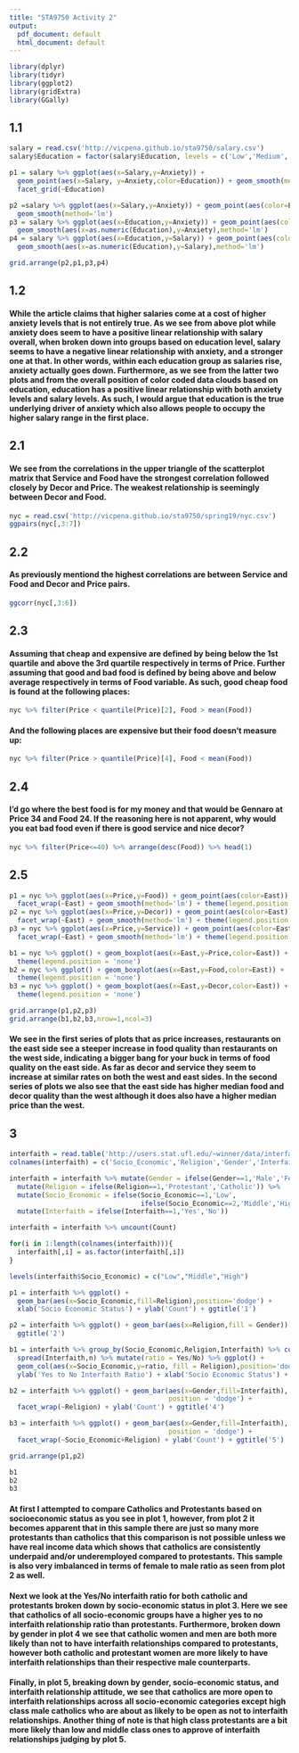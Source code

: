 ```yaml
---
title: "STA9750 Activity 2"
output:
  pdf_document: default
  html_document: default
---
```


```r

library(dplyr)
library(tidyr)
library(ggplot2)
library(gridExtra)
library(GGally)

```

## 1.1
```r
salary = read.csv('http://vicpena.github.io/sta9750/salary.csv')
salary$Education = factor(salary$Education, levels = c('Low','Medium','High'))

p1 = salary %>% ggplot(aes(x=Salary,y=Anxiety)) + 
  geom_point(aes(x=Salary, y=Anxiety,color=Education)) + geom_smooth(method='lm') +
  facet_grid(~Education)

p2 =salary %>% ggplot(aes(x=Salary,y=Anxiety)) + geom_point(aes(color=Education)) + 
  geom_smooth(method='lm')
p3 = salary %>% ggplot(aes(x=Education,y=Anxiety)) + geom_point(aes(color=Salary)) + 
  geom_smooth(aes(x=as.numeric(Education),y=Anxiety),method='lm')
p4 = salary %>% ggplot(aes(x=Education,y=Salary)) + geom_point(aes(color=Anxiety)) + 
  geom_smooth(aes(x=as.numeric(Education),y=Salary),method='lm')

grid.arrange(p2,p1,p3,p4)

```

## 1.2
#### While the article claims that higher salaries come at a cost of higher anxiety levels that is not entirely true. As we see from above plot while anxiety does seem to have a positive linear relationship with salary overall, when broken down into groups based on education level, salary seems to have a negative linear relationship with anxiety, and a stronger one at that. In other words, within each education group as salaries rise, anxiety actually goes down. Furthermore, as we see from the latter two plots and from the overall position of color coded data clouds based on education, education has a positive linear relationship with both anxiety levels and salary levels. As such, I would argue that education is the true underlying driver of anxiety which also allows people to occupy the higher salary range in the first place.


## 2.1 
#### We see from the correlations in the upper triangle of the scatterplot matrix that Service and Food have the strongest correlation followed closely by Decor and Price. The weakest relationship is seemingly between Decor and Food.

```r
nyc = read.csv('http://vicpena.github.io/sta9750/spring19/nyc.csv')
ggpairs(nyc[,3:7])
```

## 2.2
#### As previously mentiond the highest correlations are between Service and Food and Decor and Price pairs.

```r
ggcorr(nyc[,3:6])
```

## 2.3
#### Assuming that cheap and expensive are defined by being below the 1st quartile and above the 3rd quartile respectively in terms of Price. Further assuming that good and bad food is defined by being above and below average respectively in terms of Food variable. As such, good cheap food is found at the following places:

```r
nyc %>% filter(Price < quantile(Price)[2], Food > mean(Food)) 
```

#### And the following places are expensive but their food doesn't measure up:

```r
nyc %>% filter(Price > quantile(Price)[4], Food < mean(Food))
```

## 2.4
#### I'd go where the best food is for my money and that would be Gennaro at Price 34 and Food 24. If the reasoning here is not apparent, why would you eat bad food even if there is good service and nice decor?

```r
nyc %>% filter(Price<=40) %>% arrange(desc(Food)) %>% head(1)
```

## 2.5

```r

p1 = nyc %>% ggplot(aes(x=Price,y=Food)) + geom_point(aes(color=East)) + 
  facet_wrap(~East) + geom_smooth(method='lm') + theme(legend.position = 'none')
p2 = nyc %>% ggplot(aes(x=Price,y=Decor)) + geom_point(aes(color=East)) + 
  facet_wrap(~East) + geom_smooth(method='lm') + theme(legend.position = 'none')
p3 = nyc %>% ggplot(aes(x=Price,y=Service)) + geom_point(aes(color=East)) + 
  facet_wrap(~East) + geom_smooth(method='lm') + theme(legend.position = 'none')

b1 = nyc %>% ggplot() + geom_boxplot(aes(x=East,y=Price,color=East)) + 
  theme(legend.position = 'none')
b2 = nyc %>% ggplot() + geom_boxplot(aes(x=East,y=Food,color=East)) + 
  theme(legend.position = 'none')
b3 = nyc %>% ggplot() + geom_boxplot(aes(x=East,y=Decor,color=East)) + 
  theme(legend.position = 'none')

grid.arrange(p1,p2,p3)
grid.arrange(b1,b2,b3,nrow=1,ncol=3)

```

#### We see in the first series of plots that as price increases, restaurants on the east side see a steeper increase in food quality than restaurants on the west side, indicating a bigger bang for your buck in terms of food quality on the east side. As far as decor and service they seem to increase at similar rates on both the west and east sides. In the second series of plots we also see that the east side has higher median food and decor quality than the west although it does also have a higher median price than the west.

## 3

```r

interfaith = read.table('http://users.stat.ufl.edu/~winner/data/interfaith.dat')
colnames(interfaith) = c('Socio_Economic','Religion','Gender','Interfaith','Count')

interfaith = interfaith %>% mutate(Gender = ifelse(Gender==1,'Male','Female')) %>% 
  mutate(Religion = ifelse(Religion==1,'Protestant','Catholic')) %>% 
  mutate(Socio_Economic = ifelse(Socio_Economic==1,'Low',
                                 ifelse(Socio_Economic==2,'Middle','High'))) %>% 
  mutate(Interfaith = ifelse(Interfaith==1,'Yes','No'))

interfaith = interfaith %>% uncount(Count)

for(i in 1:length(colnames(interfaith))){
  interfaith[,i] = as.factor(interfaith[,i])
}

levels(interfaith$Socio_Economic) = c("Low","Middle","High")

p1 = interfaith %>% ggplot() + 
  geom_bar(aes(x=Socio_Economic,fill=Religion),position='dodge') +
  xlab('Socio Economic Status') + ylab('Count') + ggtitle('1')

p2 = interfaith %>% ggplot() + geom_bar(aes(x=Religion,fill = Gender)) + ylab('Count') + 
  ggtitle('2')

b1 = interfaith %>% group_by(Socio_Economic,Religion,Interfaith) %>% count() %>% 
  spread(Interfaith,n) %>% mutate(ratio = Yes/No) %>% ggplot() + 
  geom_col(aes(x=Socio_Economic,y=ratio, fill = Religion),position='dodge') + 
  ylab('Yes to No Interfaith Ratio') + xlab('Socio Economic Status') + ggtitle('3')

b2 = interfaith %>% ggplot() + geom_bar(aes(x=Gender,fill=Interfaith), 
                                        position = 'dodge') + 
  facet_wrap(~Religion) + ylab('Count') + ggtitle('4')

b3 = interfaith %>% ggplot() + geom_bar(aes(x=Gender,fill=Interfaith),
                                        position = 'dodge') + 
  facet_wrap(~Socio_Economic+Religion) + ylab('Count') + ggtitle('5')

grid.arrange(p1,p2)

b1
b2
b3

```

#### At first I attempted to compare Catholics and Protestants based on socioeconomic status as you see in plot 1, however, from plot 2 it becomes apparent that in this sample there are just so many more protestants than catholics that this comparison is not possible unless we have real income data which shows that catholics are consistently underpaid and/or underemployed compared to protestants. This sample is also very imbalanced in terms of female to male ratio as seen from plot 2 as well.
#### Next we look at the Yes/No interfaith ratio for both catholic and protestants broken down by socio-economic status in plot 3. Here we see that catholics of all socio-economic groups have a higher yes to no interfaith relationship ratio than protestants. Furthermore, broken down by gender in plot 4 we see that catholic women and men are both more likely than not to have interfaith relationships compared to protestants, however both catholic and protestant women are more likely to have interfaith relationships than their respective male counterparts.
#### Finally, in plot 5, breaking down by gender, socio-economic status, and interfaith relationship attitude, we see that catholics are more open to interfaith relationships across all socio-economic categories except high class male catholics who are about as likely to be open as not to interfaith relationships. Another thing of note is that high class protestants are a bit more likely than low and middle class ones to approve of interfaith relationships judging by plot 5.


